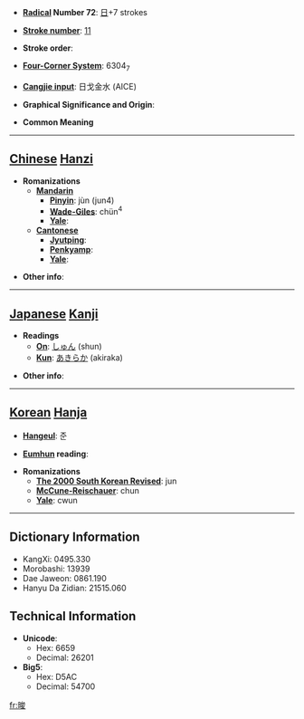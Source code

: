 * '''[[Wiktionary:Chinese radical index| Radical]] Number 72''': [[Wiktionary:Chinese radical index 日|日]]+7 strokes

* '''[[Wiktionary:Chinese total strokes index|Stroke number]]''': [[Wiktionary:Chinese total strokes index 11|11]]

* '''Stroke order''': 

* '''[[Wiktionary:Chinese four corner index|Four-Corner System]]''': 6304<sub>7</sub>

* '''[[Wiktionary:Chinese Cangjie index|Cangjie input]]''': 日戈金水 (AICE)

* '''Graphical Significance and Origin''': 

* '''Common Meaning'''

----

== [[Chinese]] [[Hanzi]] ==

* '''Romanizations'''
** '''[[Mandarin]]'''
*** '''[[Pinyin]]''': jùn (jun4)
*** '''[[Wade-Giles]]''': chün<sup>4</sup>
*** '''[[Yale]]''': 
** '''[[Cantonese]]'''
*** '''[[Jyutping]]''':
*** '''[[Penkyamp]]''': 
*** '''[[Yale]]''': 

* '''Other info''': 

----

== [[Japanese]] [[Kanji]] ==

* '''Readings'''
** '''[[On]]''': [[しゅん]] (shun)
** '''[[Kun]]''': [[あきらか]] (akiraka)

* '''Other info''':  

----

== [[Korean]] [[Hanja]] ==

* '''[[Hangeul]]''': 준

* '''[[Eumhun]] reading''': 

* '''Romanizations'''
** '''[[The 2000 South Korean Revised Romanization|The 2000 South Korean Revised]]''': jun
** '''[[McCune-Reischauer]]''': chun
** '''[[Yale]]''': cwun

----

== Dictionary Information ==

* KangXi: 0495.330
* Morobashi: 13939
* Dae Jaweon: 0861.190
* Hanyu Da Zidian: 21515.060

== Technical Information ==

* '''Unicode''':
** Hex: 6659
** Decimal: 26201
* '''Big5''':
** Hex: D5AC
** Decimal: 54700

[[fr:晙]]